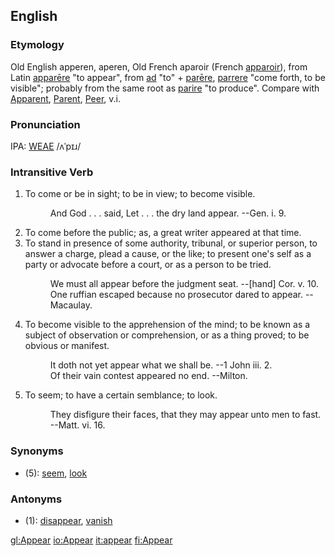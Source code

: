 ==English==
===Etymology===
Old English apperen, aperen, Old French aparoir (French [[apparoir]]), from Latin [[apparere|apparēre]] "to appear", from [[ad]] "to" + [[parere|parēre]], [[parrere]]  "come forth, to be visible"; probably from the same root as [[parire]] "to produce". Compare with [[Apparent]], [[Parent]], [[Peer]], v.i.

===Pronunciation===
IPA: [[WEAE]] /ʌˈpɪɹ/

===Intransitive Verb===
# To come or be in sight; to be in view; to become visible.
#:    And God . . . said, Let . . . the dry land appear. --Gen. i. 9.
# To come before the public; as, a great writer appeared at that time.
# To stand in presence of some authority, tribunal, or superior person, to answer a charge, plead a cause, or the like; to present one's self as a party or advocate before a court, or as a person to be tried.
#:    We must all appear before the judgment seat. --[hand] Cor. v. 10.
#:    One ruffian escaped because no prosecutor dared to appear. --Macaulay.
# To become visible to the apprehension of the mind; to be known as a subject of observation or comprehension, or as a thing proved; to be obvious or manifest.
#:    It doth not yet appear what we shall be. --1 John iii. 2.
#:    Of their vain contest appeared no end. --Milton.
# To seem; to have a certain semblance; to look.
#:    They disfigure their faces, that they may appear unto men to fast. --Matt. vi. 16.

===Synonyms===
*(5): [[seem]], [[look]]

===Antonyms===
*(1): [[disappear]], [[vanish]]


<!-- material copied from Webster's Revised Unabridged Dictionary (1913) -->

[[gl:Appear]]
[[io:Appear]]
[[it:appear]]
[[fi:Appear]]